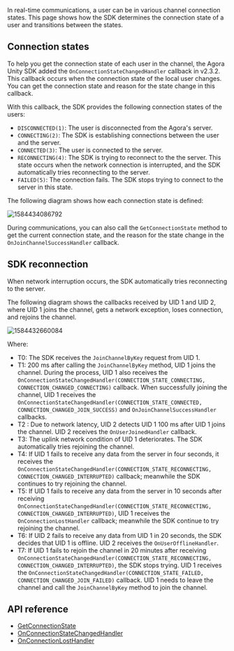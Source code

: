 <PlatformWrapper platform="unity">

In real-time communications, a user can be in various channel connection states. This page shows how the SDK determines the connection state of a user and transitions between the states.

## Connection states

To help you get the connection state of each user in the channel, the Agora Unity SDK added the `OnConnectionStateChangedHandler` callback in v2.3.2. This callback occurs when the connection state of the local user changes. You can get the connection state and reason for the state change in this callback.

With this callback, the SDK provides the following connection states of the users:

- `DISCONNECTED(1)`: The user is disconnected from the Agora's server.
- `CONNECTING(2)`: The SDK is establishing connections between the user and the server.
- `CONNECTED(3)`: The user is connected to the server.
- `RECONNECTING(4)`: The SDK is trying to reconnect to the the server. This state occurs when the network connection is interrupted, and the SDK automatically tries reconnecting to the server.
- `FAILED(5)`: The connection fails. The SDK stops trying to connect to the server in this state.

The following diagram shows how each connection state is defined:

![1584434086792](https://web-cdn.agora.io/docs-files/1584434086792)

During communications, you can also call the `GetConnectionState` method to get the current connection state, and the reason for the state change in the `OnJoinChannelSuccessHandler` callback.

## SDK reconnection

When network interruption occurs, the SDK automatically tries reconnecting to the server.

The following diagram shows the callbacks received by UID 1 and UID 2, where UID 1 joins the channel, gets a network exception, loses connection, and rejoins the channel.

![1584432660084](https://web-cdn.agora.io/docs-files/1584432660084)

Where:

- T0: The SDK receives the `JoinChannelByKey` request from UID 1.
- T1: 200 ms after calling the `JoinChannelByKey` method, UID 1 joins the channel. During the process, UID 1 also receives the `OnConnectionStateChangedHandler(CONNECTION_STATE_CONNECTING, CONNECTION_CHANGED_CONNECTING)` callback. When successfully joining the channel, UID 1 receives the `OnConnectionStateChangedHandler(CONNECTION_STATE_CONNECTED, CONNECTION_CHANGED_JOIN_SUCCESS)` and `OnJoinChannelSuccessHandler` callbacks.
- T2 : Due to network latency, UID 2 detects UID 1 100 ms after UID 1 joins the channel. UID 2 receives the `OnUserJoinedHandler` callback.
- T3: The uplink network condition of UID 1 deteriorates. The SDK automatically tries rejoining the channel.
- T4: If UID 1 fails to receive any data from the server in four seconds, it receives the `OnConnectionStateChangedHandler(CONNECTION_STATE_RECONNECTING, CONNECTION_CHANGED_INTERRUPTED)` callback; meanwhile the SDK continues to try rejoining the channel.
- T5: If UID 1 fails to receive any data from the server in 10 seconds after receiving `OnConnectionStateChangedHandler(CONNECTION_STATE_RECONNECTING, CONNECTION_CHANGED_INTERRUPTED)`, UID 1 receives the `OnConnectionLostHandler` callback; meanwhile the SDK continue to try rejoining the channel.
- T6: If UID 2 fails to receive any data from UID 1 in 20 seconds, the SDK decides that UID 1 is offline. UID 2 receives the `OnUserOfflineHandler`.
- T7: If UID 1 fails to rejoin the channel in 20 minutes after receiving `OnConnectionStateChangedHandler(CONNECTION_STATE_RECONNECTING, CONNECTION_CHANGED_INTERRUPTED)`, the SDK stops trying. UID 1 receives the `OnConnectionStateChangedHandler(CONNECTION_STATE_FAILED, CONNECTION_CHANGED_JOIN_FAILED)` callback. UID 1 needs to leave the channel and call the `JoinChannelByKey` method to join the channel.

## API reference

- [GetConnectionState](https://docs.agora.io/en/Interactive%20Broadcast/API%20Reference/unity/classagora__gaming__rtc_1_1_i_rtc_engine.html#ab2fbccbec5f20a1e42db7b16ef904c21)
- [OnConnectionStateChangedHandler](https://docs.agora.io/en/Interactive%20Broadcast/API%20Reference/unity/namespaceagora__gaming__rtc.html#adae7694cb602375ccbc14be3062a230c)
- [OnConnectionLostHandler](https://docs.agora.io/en/Interactive%20Broadcast/API%20Reference/unity/namespaceagora__gaming__rtc.html#a1f17f5429ec17c1c7d6bcaa298076ad7)

</PlatformWrapper>